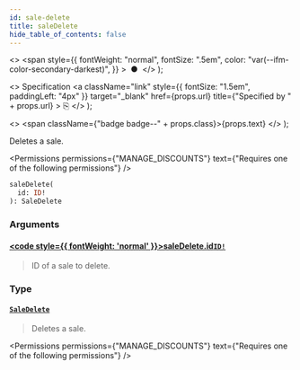 ```yaml
---
id: sale-delete
title: saleDelete
hide_table_of_contents: false
---
```


  <>
    <span
      style={{
        fontWeight: "normal",
        fontSize: ".5em",
        color: "var(--ifm-color-secondary-darkest)",
      }}
    >
      &nbsp;●&nbsp;
    </span>
  </>
);

  <>
    Specification
    <a
      className="link"
      style={{ fontSize: "1.5em", paddingLeft: "4px" }}
      target="\_blank"
      href={props.url}
      title={"Specified by " + props.url}
    >
      ⎘
    </a>
  </>
);

  <>
    <span className={"badge badge--" + props.class}>{props.text}</span>
  </>
);

Deletes a sale.

<Permissions
  permissions={"MANAGE_DISCOUNTS"}
  text={"Requires one of the following permissions"}
/>

```graphql
saleDelete(
  id: ID!
): SaleDelete
```

### Arguments

#### [<code style={{ fontWeight: 'normal' }}>saleDelete.<b>id</b></code>](#)<Bullet />[`ID!`](../../../api-reference/miscellaneous/scalars/id) <Badge class="secondary" text="non-null"/> <Badge class="secondary" text="scalar"/>

> ID of a sale to delete.

### Type

#### [`SaleDelete`](../../../api-reference/discounts/objects/sale-delete) <Badge class="secondary" text="object"/>

> Deletes a sale.

<Permissions
  permissions={"MANAGE_DISCOUNTS"}
  text={"Requires one of the following permissions"}
/>

>

